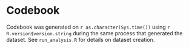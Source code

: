 Codebook
========

Codebook was generated on `r as.character(Sys.time())` using `r R.version$version.string`
during the same process that generated the dataset. See `run_analysis.R` for details on dataset creation.